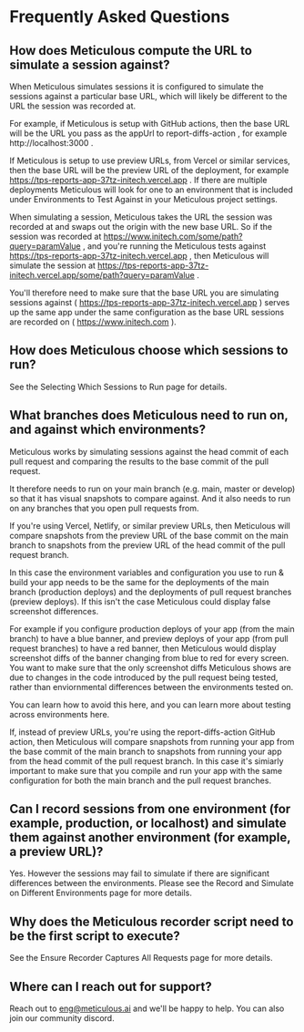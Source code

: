 # Frequently Asked Questions

## How does Meticulous compute the URL to simulate a session against?
When Meticulous simulates sessions it is configured to simulate the sessions against a particular base URL, which will likely be different to the URL the session was recorded at.

For example, if Meticulous is setup with GitHub actions, then the base URL will be the URL you pass as the 
appUrl
 to 
report-diffs-action
, for example 
http://localhost:3000
.

If Meticulous is setup to use preview URLs, from Vercel or similar services, then the base URL will be the preview URL of the deployment, for example 
https://tps-reports-app-37tz-initech.vercel.app
. If there are multiple deployments Meticulous will look for one to an environment that is included under 
Environments to Test Against
 in your Meticulous project settings.

When simulating a session, Meticulous takes the URL the session was recorded at and swaps out the origin with the new base URL. So if the session was recorded at 
https://www.initech.com/some/path?query=paramValue
, and you're running the Meticulous tests against 
https://tps-reports-app-37tz-initech.vercel.app
, then Meticulous will simulate the session at 
https://tps-reports-app-37tz-initech.vercel.app/some/path?query=paramValue
.

You'll therefore need to make sure that the base URL you are simulating sessions against (
https://tps-reports-app-37tz-initech.vercel.app
) serves up the same app under the same configuration as the base URL sessions are recorded on (
https://www.initech.com
).

## How does Meticulous choose which sessions to run?
See the Selecting Which Sessions to Run page for details.

## What branches does Meticulous need to run on, and against which environments?
Meticulous works by simulating sessions against the head commit of each pull request and comparing the results to the base commit of the pull request.

It therefore needs to run on your main branch (e.g. main, master or develop) so that it has visual snapshots to compare against. And it also needs to run on any branches that you open pull requests from.

If you're using Vercel, Netlify, or similar preview URLs, then Meticulous will compare snapshots from the preview URL of the base commit on the main branch to snapshots from the preview URL of the head commit of the pull request branch.

In this case the environment variables and configuration you use to run & build your app needs to be the same for the deployments of the main branch (production deploys) and the deployments of pull request branches (preview deploys). If this isn't the case Meticulous could display false screenshot differences.

For example if you configure production deploys of your app (from the main branch) to have a blue banner, and preview deploys of your app (from pull request branches) to have a red banner, then Meticulous would display screenshot diffs of the banner changing from blue to red for every screen. You want to make sure that the only screenshot diffs Meticulous shows are due to changes in the code introduced by the pull request being tested, rather than enviornmental differences between the environments tested on.

You can learn how to avoid this here, and you can learn more about testing across environments here.

If, instead of preview URLs, you're using the 
report-diffs-action
 GitHub action, then Meticulous will compare snapshots from running your app from the base commit of the main branch to snapshots from running your app from the head commit of the pull request branch. In this case it's simiarly important to make sure that you compile and run your app with the same configuration for both the main branch and the pull request branches.

## Can I record sessions from one environment (for example, production, or localhost) and simulate them against another environment (for example, a preview URL)?
Yes. However the sessions may fail to simulate if there are significant differences between the environments. Please see the Record and Simulate on Different Environments page for more details.

## Why does the Meticulous recorder script need to be the first script to execute?
See the Ensure Recorder Captures All Requests page for more details.

## Where can I reach out for support?
Reach out to eng@meticulous.ai and we'll be happy to help. You can also join our community discord.